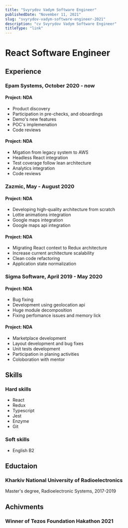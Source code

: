 ```yaml
---
title: "Svyrydov Vadym Software Engineer"
publishedDate: "November 11, 2021"
slug: "svyrydov-vadym-software-engineer-2021"
description: "cv Svyrydov Vadym Software Engineer"
titleType: "link"
---
```



# React Software Engineer

## Experience

### Epam Systems, October 2020 - now

#### Project: NDA
- Product discovery 
- Participation in pre-checks, and oboardings
- Demo's new features
- POC's implemenation
- Code reviews

#### Project: NDA
- Migation from legacy system to AWS
- Headless React integration
- Test coverage follow lean architecture
- Analytics integration
- Code reviews

### Zazmic, May - August 2020

#### Project: NDA
- Developing high-quality architecture from scratch
- Lottie animations integration
- Google maps integration
- Google maps api integration


#### Project: NDA
- Migrating React context to Redux architecture
- Increase current architecture scalability
- Clean code refactoring
- Application state normalization



### Sigma Software, April 2019 - May 2020

#### Project: NDA
- Bug fixing
- Development using geolocation api
- Huge module decomposition
- Fixing perfomance issues and memory lick

#### Project: NDA
- Marketplace development
- Layout development and bug fixes
- Unit tests development
- Participation in planing activities
- Coloboration with mentor

## Skills

### Hard skills

- React
- Redux
- Typescript
- Jest
- Enzyme
- Git

### Soft skills

- English B2

## Eductaion

### Kharkiv National University of Radioelectronics
Master's degree, Radioelectronic Systems, 2017-2019

## Achivments

### Winner of Tezos Foundation Hakathon 2021


